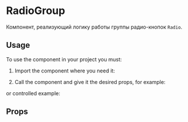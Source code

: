 
<Meta title="Components/RadioGroup" component={RadioGroup} />

# RadioGroup

Компонент, реализующий логику работы группы радио-кнопок `Radio`.

## Usage

To use the component in your project you must:

1. Import the component where you need it:

<Source language="javascript" code="import { RadioGroup } from 'bigfish-wms--mozaic-react';" />

2. Call the component and give it the desired props, for example:

<Canvas>
    <Story story={Controls} />
</Canvas>

or controlled example:

<Canvas withSource="open">
    <Story story={Example} />
</Canvas>

## Props

<ArgsTable of={RadioGroup} />
